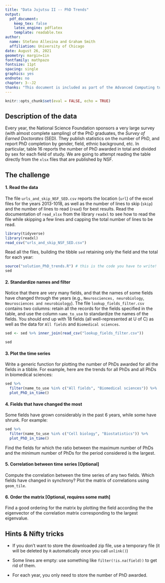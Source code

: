 ```yaml
---
title: "Data Jujutsu II -- PhD Trends"
output:
  pdf_document:
    keep_tex: false
    latex_engine: pdflatex
    template: readable.tex
author:
  name: Stefano Allesina and Graham Smith
  affiliation: University of Chicago
date: August 26, 2021
geometry: margin=1in
fontfamily: mathpazo
fontsize: 11pt
spacing: single
graphics: yes
endnote: no
chapter: 3--J2
thanks: "This document is included as part of the Advanced Computing tutorial packet for the BSD qBio Bootcamp, University of Chicago, 2021. **Current version**: `r format(Sys.time(), '%B %d, %Y')`; **Corresponding author**: sallesina@uchicago.edu."
---
```


```r
knitr::opts_chunk$set(eval = FALSE, echo = TRUE)
```

## Description of the data

Every year, the National Science Foundation sponsors a very large survey (with almost complete sampling) of the PhD graduates, the *Survey of Earned Doctorates* (SED). They publish statistics on the number of PhD, and report PhD completion by gender, field, ethnic background, etc. In particular, table 16 reports the number of PhD awarded in total and divided by sex for each field of study. We are going to attempt reading the table directly from the `xlsx` files that are published by NSF.

## The challenge

#### 1. Read the data

The file `urls_and_skip_NSF_SED.csv` reports the location (`url`) of the excel files for the years 2013-1018, as well as the number of lines to skip (`skip`) and the number of lines to read (`read`) for best results. Read the documentation of `read_xlsx` from the library `readxl` to see how to read the file while skipping a few lines and capping the total number of lines to be read. 

```r
library(tidyverse)
library(readxl)
read_csv("urls_and_skip_NSF_SED.csv")
```

Read all the files, building the tibble `sed` retaining only the field and the total for each year:
  
```r
source("solution_PhD_trends.R") # this is the code you have to write!
sed
```

#### 2. Standardize names and filter

Notice that there are very many fields, and that the names of some fields have changed through the years (e.g., `Neurosciences, neurobiology`, `Neurosciences and neurobiology`). The file `lookup_fields_filter.csv` contains two columns: retain all the records for the fields specified in the table, and use the column `name_to_use` to standardize the names of the fields.  You should end up with 18 fields (all well-represented at U of C) as well as the data for `All fields` and `Biomedical sciences`.
  
```r
sed <- sed %>% inner_join(read_csv("lookup_fields_filter.csv"))
```

```r
sed
```

#### 3. Plot the time series

Write a generic function for plotting the number of PhDs awarded for all the fields in a tibble. For example, here are the trends for all PhDs and all PhDs in biomedical sciences:

```r
sed %>% 
  filter(name_to_use %in% c("All fields", "Biomedical sciences")) %>% 
  plot_PhD_in_time()
```
  
#### 4. Fields that have changed the most

Some fields have grown considerably in the past 6 years, while some have shrunk. For example:

```r
sed %>% 
  filter(name_to_use %in% c("Cell biology", "Biostatistics")) %>% 
  plot_PhD_in_time()
```

  Find the fields for which the ratio between the maximum number of PhDs and the minimum number of PhDs for the period considered is the largest.

#### 5. Correlation between time series [Optional]

Compute the correlation between the time series of any two fields. Which fields have changed in synchrony? Plot the matrix of correlations using `geom_tile`.

#### 6. Order the matrix [Optional, requires some math] 

Find a good ordering for the matrix by plotting the field according the the eigenvector of the correlation matrix corresponding to the largest eigenvalue.

## Hints & Nifty tricks

* If you don't want to store the downloaded zip file, use a temporary file (it will be deleted by `R` automatically once you call `unlink()`)

* Some lines are empty: use something like `filter(!is.na(field))` to get rid of them. 

* For each year, you only need to store the number of PhD awarded.

